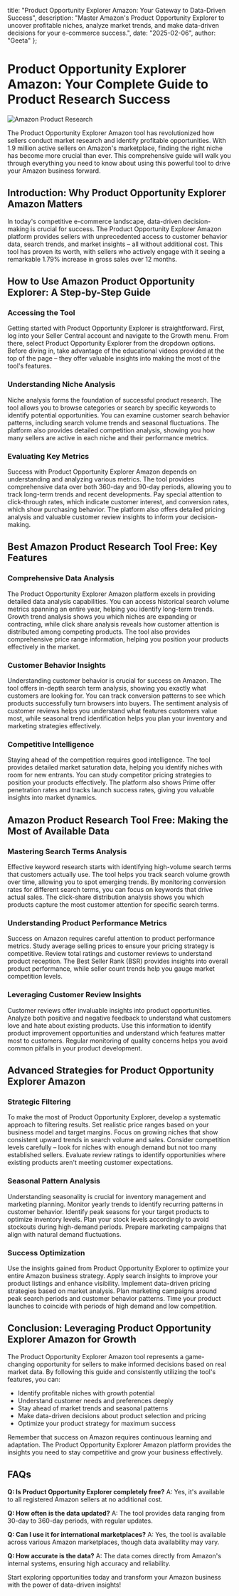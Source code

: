   title: "Product Opportunity Explorer Amazon: Your Gateway to Data-Driven Success",
  description: "Master Amazon's Product Opportunity Explorer to uncover profitable niches, analyze market trends, and make data-driven decisions for your e-commerce success.",
  date: "2025-02-06",
  author: "Geeta"
};

# Product Opportunity Explorer Amazon: Your Complete Guide to Product Research Success

![Amazon Product Research](/images/blog/product-opportunity-explorer-amazon.jpeg)

The Product Opportunity Explorer Amazon tool has revolutionized how sellers conduct market research and identify profitable opportunities. With 1.9 million active sellers on Amazon's marketplace, finding the right niche has become more crucial than ever. This comprehensive guide will walk you through everything you need to know about using this powerful tool to drive your Amazon business forward.

## Introduction: Why Product Opportunity Explorer Amazon Matters

In today's competitive e-commerce landscape, data-driven decision-making is crucial for success. The Product Opportunity Explorer Amazon platform provides sellers with unprecedented access to customer behavior data, search trends, and market insights – all without additional cost. This tool has proven its worth, with sellers who actively engage with it seeing a remarkable 1.79% increase in gross sales over 12 months.

## How to Use Amazon Product Opportunity Explorer: A Step-by-Step Guide

### Accessing the Tool
Getting started with Product Opportunity Explorer is straightforward. First, log into your Seller Central account and navigate to the Growth menu. From there, select Product Opportunity Explorer from the dropdown options. Before diving in, take advantage of the educational videos provided at the top of the page – they offer valuable insights into making the most of the tool's features.

### Understanding Niche Analysis
Niche analysis forms the foundation of successful product research. The tool allows you to browse categories or search by specific keywords to identify potential opportunities. You can examine customer search behavior patterns, including search volume trends and seasonal fluctuations. The platform also provides detailed competition analysis, showing you how many sellers are active in each niche and their performance metrics.

### Evaluating Key Metrics
Success with Product Opportunity Explorer Amazon depends on understanding and analyzing various metrics. The tool provides comprehensive data over both 360-day and 90-day periods, allowing you to track long-term trends and recent developments. Pay special attention to click-through rates, which indicate customer interest, and conversion rates, which show purchasing behavior. The platform also offers detailed pricing analysis and valuable customer review insights to inform your decision-making.

## Best Amazon Product Research Tool Free: Key Features

### Comprehensive Data Analysis
The Product Opportunity Explorer Amazon platform excels in providing detailed data analysis capabilities. You can access historical search volume metrics spanning an entire year, helping you identify long-term trends. Growth trend analysis shows you which niches are expanding or contracting, while click share analysis reveals how customer attention is distributed among competing products. The tool also provides comprehensive price range information, helping you position your products effectively in the market.

### Customer Behavior Insights
Understanding customer behavior is crucial for success on Amazon. The tool offers in-depth search term analysis, showing you exactly what customers are looking for. You can track conversion patterns to see which products successfully turn browsers into buyers. The sentiment analysis of customer reviews helps you understand what features customers value most, while seasonal trend identification helps you plan your inventory and marketing strategies effectively.

### Competitive Intelligence
Staying ahead of the competition requires good intelligence. The tool provides detailed market saturation data, helping you identify niches with room for new entrants. You can study competitor pricing strategies to position your products effectively. The platform also shows Prime offer penetration rates and tracks launch success rates, giving you valuable insights into market dynamics.

## Amazon Product Research Tool Free: Making the Most of Available Data

### Mastering Search Terms Analysis
Effective keyword research starts with identifying high-volume search terms that customers actually use. The tool helps you track search volume growth over time, allowing you to spot emerging trends. By monitoring conversion rates for different search terms, you can focus on keywords that drive actual sales. The click-share distribution analysis shows you which products capture the most customer attention for specific search terms.

### Understanding Product Performance Metrics
Success on Amazon requires careful attention to product performance metrics. Study average selling prices to ensure your pricing strategy is competitive. Review total ratings and customer reviews to understand product reception. The Best Seller Rank (BSR) provides insights into overall product performance, while seller count trends help you gauge market competition levels.

### Leveraging Customer Review Insights
Customer reviews offer invaluable insights into product opportunities. Analyze both positive and negative feedback to understand what customers love and hate about existing products. Use this information to identify product improvement opportunities and understand which features matter most to customers. Regular monitoring of quality concerns helps you avoid common pitfalls in your product development.

## Advanced Strategies for Product Opportunity Explorer Amazon

### Strategic Filtering
To make the most of Product Opportunity Explorer, develop a systematic approach to filtering results. Set realistic price ranges based on your business model and target margins. Focus on growing niches that show consistent upward trends in search volume and sales. Consider competition levels carefully – look for niches with enough demand but not too many established sellers. Evaluate review ratings to identify opportunities where existing products aren't meeting customer expectations.

### Seasonal Pattern Analysis
Understanding seasonality is crucial for inventory management and marketing planning. Monitor yearly trends to identify recurring patterns in customer behavior. Identify peak seasons for your target products to optimize inventory levels. Plan your stock levels accordingly to avoid stockouts during high-demand periods. Prepare marketing campaigns that align with natural demand fluctuations.

### Success Optimization
Use the insights gained from Product Opportunity Explorer to optimize your entire Amazon business strategy. Apply search insights to improve your product listings and enhance visibility. Implement data-driven pricing strategies based on market analysis. Plan marketing campaigns around peak search periods and customer behavior patterns. Time your product launches to coincide with periods of high demand and low competition.

## Conclusion: Leveraging Product Opportunity Explorer Amazon for Growth

The Product Opportunity Explorer Amazon tool represents a game-changing opportunity for sellers to make informed decisions based on real market data. By following this guide and consistently utilizing the tool's features, you can:

- Identify profitable niches with growth potential
- Understand customer needs and preferences deeply
- Stay ahead of market trends and seasonal patterns
- Make data-driven decisions about product selection and pricing
- Optimize your product strategy for maximum success

Remember that success on Amazon requires continuous learning and adaptation. The Product Opportunity Explorer Amazon platform provides the insights you need to stay competitive and grow your business effectively.

## FAQs

**Q: Is Product Opportunity Explorer completely free?**
A: Yes, it's available to all registered Amazon sellers at no additional cost.

**Q: How often is the data updated?**
A: The tool provides data ranging from 30-day to 360-day periods, with regular updates.

**Q: Can I use it for international marketplaces?**
A: Yes, the tool is available across various Amazon marketplaces, though data availability may vary.

**Q: How accurate is the data?**
A: The data comes directly from Amazon's internal systems, ensuring high accuracy and reliability.

Start exploring opportunities today and transform your Amazon business with the power of data-driven insights!